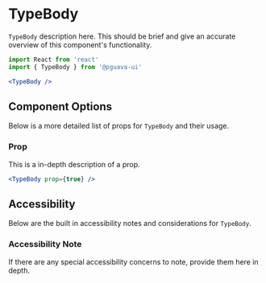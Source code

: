 

# TypeBody

`TypeBody` description here. This should be brief and give an accurate overview of this component's functionality.

<Canvas>
    <Story id="core-ui-TypeBody--main-story"/>
</Canvas>


```jsx
import React from 'react'
import { TypeBody } from '@pguava-ui'

<TypeBody />
```

## Component Options

<ArgsTable of={TypeBody} />

Below is a more detailed list of props for `TypeBody` and their usage.

### Prop

This is a in-depth description of a prop.

```jsx
<TypeBody prop={true} />
```

## Accessibility

Below are the built in accessibility notes and considerations for `TypeBody`.

### Accessibility Note

If there are any special accessibility concerns to note, provide them here in depth.

<StorybookDocsFooter />